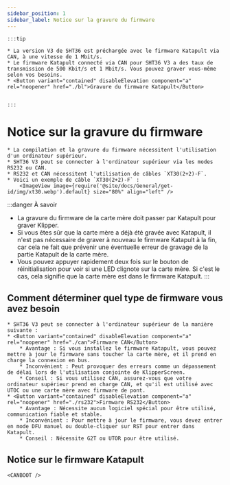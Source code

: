 ```yaml
---
sidebar_position: 1
sidebar_label: Notice sur la gravure du firmware
---
```





    :::tip

    * La version V3 de SHT36 est préchargée avec le firmware Katapult via CAN, à une vitesse de 1 Mbit/s.
    * Le firmware Katapult connecté via CAN pour SHT36 V3 a des taux de transmission de 500 Kbit/s et 1 Mbit/s. Vous pouvez graver vous-même selon vos besoins.
    * <Button variant="contained" disableElevation component="a" rel="noopener" href="./bl">Gravure du firmware Katapult</Button>


    :::

# Notice sur la gravure du firmware
    
    * La compilation et la gravure du firmware nécessitent l'utilisation d'un ordinateur supérieur.
    * SHT36 V3 peut se connecter à l'ordinateur supérieur via les modes RS232 ou CAN.
    * RS232 et CAN nécessitent l'utilisation de câbles `XT30(2+2)-F`.
    * Voici un exemple de câble `XT30(2+2)-F` :
        <ImageView image={require('@site/docs/General/get-id/img/xt30.webp').default} size="80%" align="left" />

:::danger À savoir
* La gravure du firmware de la carte mère doit passer par Katapult pour graver Klipper.
* Si vous êtes sûr que la carte mère a déjà été gravée avec Katapult, il n'est pas nécessaire de graver à nouveau le firmware Katapult à la fin, car cela ne fait que prévenir une éventuelle erreur de gravage de la partie Katapult de la carte mère.
* Vous pouvez appuyer rapidement deux fois sur le bouton de réinitialisation pour voir si une LED clignote sur la carte mère. Si c'est le cas, cela signifie que la carte mère est dans le firmware Katapult.
:::

## Comment déterminer quel type de firmware vous avez besoin

    * SHT36 V3 peut se connecter à l'ordinateur supérieur de la manière suivante :
    * <Button variant="contained" disableElevation component="a" rel="noopener" href="./can">Firmware CAN</Button>
        * Avantage : Si vous installez le firmware Katapult, vous pouvez mettre à jour le firmware sans toucher la carte mère, et il prend en charge la connexion en bus.
        * Inconvénient : Peut provoquer des erreurs comme un dépassement de délai lors de l'utilisation conjointe de KlipperScreen.
        * Conseil : Si vous utilisez CAN, assurez-vous que votre ordinateur supérieur prend en charge CAN, et qu'il est utilisé avec UTOC ou une carte mère avec firmware de pont.
    * <Button variant="contained" disableElevation component="a" rel="noopener" href="./rs232">Firmware RS232</Button>
        * Avantage : Nécessite aucun logiciel spécial pour être utilisé, communication fiable et stable.
        * Inconvénient : Pour mettre à jour le firmware, vous devez entrer en mode DFU manuel ou double-cliquer sur RST pour entrer dans Katapult.
        * Conseil : Nécessite G2T ou UTOR pour être utilisé.

## Notice sur le firmware Katapult

    <CANBOOT />
